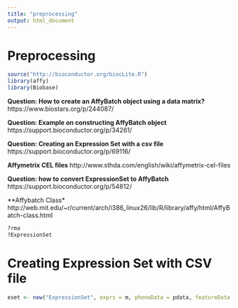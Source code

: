 ```yaml
---
title: "preprocessing"
output: html_document
---
```


# Preprocessing

```r
source("http://bioconductor.org/biocLite.R")
library(affy)
library(Biobase)
```

**Question: How to create an AffyBatch object using a data matrix?**
https://www.biostars.org/p/244087/

**Question: Example on constructing AffyBatch object**
https://support.bioconductor.org/p/34261/

**Question: Creating an Expression Set with a csv file**
https://support.bioconductor.org/p/69116/

**Affymetrix CEL files**
http://www.sthda.com/english/wiki/affymetrix-cel-files

**Question: how to convert ExpressionSet to AffyBatch**
https://support.bioconductor.org/p/54812/

**Affybatch Class*
http://web.mit.edu/~r/current/arch/i386_linux26/lib/R/library/affy/html/AffyBatch-class.html

```r
?rma
?ExpressionSet
```

# Creating Expression Set with CSV file

```r
eset <- new("ExpressionSet", exprs = m, phenoData = pdata, featureData = fdata)
```